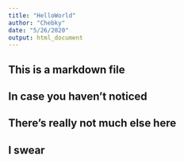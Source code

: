 ```yaml
---
title: "HelloWorld"
author: "Chebky"
date: "5/26/2020"
output: html_document
---
```


## This is a markdown file 
## In case you haven't noticed
## There's really not much else here
## I swear